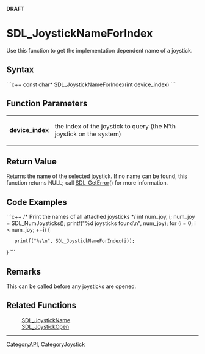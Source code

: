 '''DRAFT'''

= SDL_JoystickNameForIndex =
Use this function to get the implementation dependent name of a joystick.


== Syntax ==
```c++
const char* SDL_JoystickNameForIndex(int device_index)
```

== Function Parameters ==
{|
|'''device_index'''
|the index of the joystick to query (the N'th joystick on the system)
|}

== Return Value ==
Returns the name of the selected joystick.  If no name can be found, this function returns NULL; call [[SDL_GetError]]() for more information.

== Code Examples ==

```c++
/* Print the names of all attached joysticks */
int num_joy, i;
num_joy = SDL_NumJoysticks();
printf("%d joysticks found\n", num_joy);
for (i = 0; i < num_joy; ++i) {
    printf("%s\n", SDL_JoystickNameForIndex(i));
}
```

== Remarks ==
This can be called before any joysticks are opened.

== Related Functions ==
:[[SDL_JoystickName]]
:[[SDL_JoystickOpen]]

----
[[CategoryAPI]], [[CategoryJoystick]]
